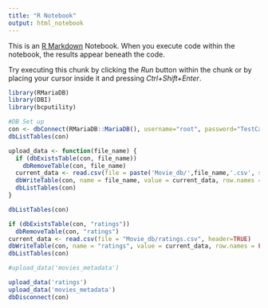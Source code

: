 ```yaml
---
title: "R Notebook"
output: html_notebook
---
```


This is an [R Markdown](http://rmarkdown.rstudio.com) Notebook. When you execute code within the notebook, the results appear beneath the code. 

Try executing this chunk by clicking the *Run* button within the chunk or by placing your cursor inside it and pressing *Ctrl+Shift+Enter*. 

```r
library(RMariaDB)
library(DBI)
library(bcputility)
```

```r
#DB Set up 
con <- dbConnect(RMariaDB::MariaDB(), username="root", password="TestCase123.", dbname ="review_db", host="localhost")
dbListTables(con)
```

```r
upload_data <- function(file_name) {
  if (dbExistsTable(con, file_name))
    dbRemoveTable(con, file_name)
  current_data <- read.csv(file = paste('Movie_db/',file_name,'.csv', sep = ""), header=TRUE)
  dbWriteTable(con, name = file_name, value = current_data, row.names = FALSE)
  dbListTables(con)
}

```

```r
dbListTables(con)
```


```r
if (dbExistsTable(con, "ratings"))
  dbRemoveTable(con, "ratings")
current_data <- read.csv(file = "Movie_db/ratings.csv", header=TRUE)
dbWriteTable(con, name = "ratings", value = current_data, row.names = FALSE, verbose = TRUE)
dbListTables(con)
```

```r
#upload_data('movies_metadata')
```

```r

upload_data('ratings')
upload_data('movies_metadata')
dbDisconnect(con)  
```






